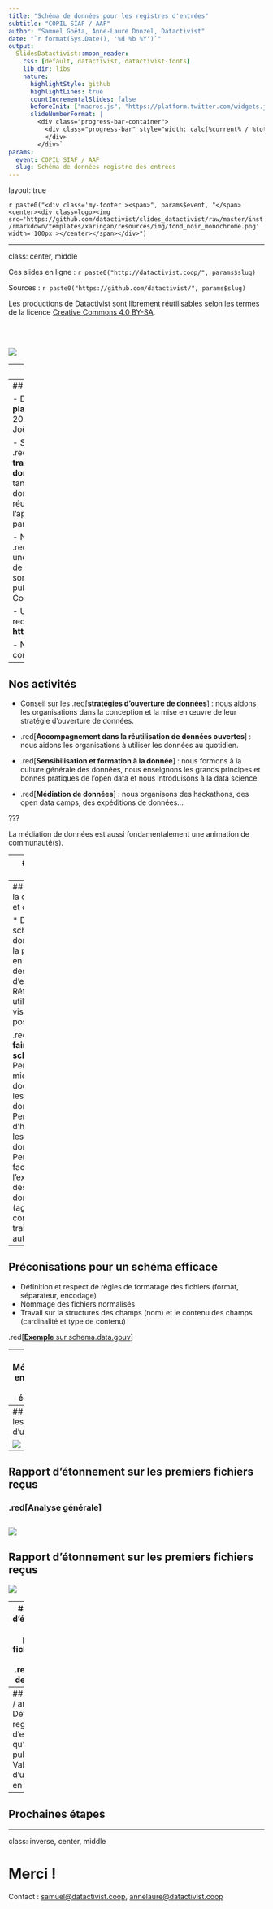 ```yaml
---
title: "Schéma de données pour les registres d'entrées"
subtitle: "COPIL SIAF / AAF"
author: "Samuel Goëta, Anne-Laure Donzel, Datactivist"
date: "`r format(Sys.Date(), '%d %b %Y')`"
output:
  SlidesDatactivist::moon_reader:
    css: [default, datactivist, datactivist-fonts]
    lib_dir: libs
    nature:
      highlightStyle: github
      highlightLines: true
      countIncrementalSlides: false
      beforeInit: ["macros.js", "https://platform.twitter.com/widgets.js"]
      slideNumberFormat: |
        <div class="progress-bar-container">
          <div class="progress-bar" style="width: calc(%current% / %total% * 100%);">
          </div>
        </div>`
params:
  event: COPIL SIAF / AAF
  slug: Schéma de données registre des entrées
---
```


layout: true

<style>
.remark-slide-number {
  position: inherit;
}

.remark-slide-number .progress-bar-container {
  position: absolute;
  bottom: 0;
  height: 4px;
  display: block;
  left: 0;
  right: 0;
}

.remark-slide-number .progress-bar {
  height: 100%;
  background-color: #e95459;
}

</style>


`r paste0("<div class='my-footer'><span>", params$event, "</span> <center><div class=logo><img src='https://github.com/datactivist/slides_datactivist/raw/master/inst/rmarkdown/templates/xaringan/resources/img/fond_noir_monochrome.png' width='100px'></center></span></div>")` 


---

class: center, middle

Ces slides en ligne : `r paste0("http://datactivist.coop/", params$slug)`

Sources : `r paste0("https://github.com/datactivist/", params$slug)`


Les productions de Datactivist sont librement réutilisables selon les termes de la licence [Creative Commons 4.0 BY-SA](https://creativecommons.org/licenses/by-sa/4.0/legalcode.fr).

<BR>
<BR>

![](https://mirrors.creativecommons.org/presskit/buttons/88x31/png/by-sa.png)


---
## Qui sommes nous ?

<img src='https://github.com/datactivist/slides_datactivist/raw/master/inst/rmarkdown/templates/xaringan/resources/img/logo.png' width='320px'>

### We .red[open data], we make them .red[useful]


![](team.png)

---
## Qui sommes nous ?

- Datactivist est un .red[**pure player de l’open data**] créé en 2016, par Samuel Goëta et Joël Gombin.

- Se positionnant sur .red[**toutes les étapes du travail d’ouverture des données**], Datactivist travaille tant avec les producteurs de données qu’avec les réutilisateurs et participe à l’appropriation des données par chacun.

- Nous appliquons nos propres .red[**valeurs**] : nous sommes une coopérative ; nos supports de formation et nos contenus sont librement réutilisables, publiés en licence Creative Commons.

- Une approche issue de la recherche : voir notamment **https://datactivist.coop/these**. 

- Nous animons la communauté [#TeamOpenData](https://teamopendata.org).

---
## Nos activités

- Conseil sur les .red[**stratégies d’ouverture de données**] : nous aidons les organisations dans la conception et la mise en œuvre de leur stratégie d’ouverture de données.


- .red[**Accompagnement dans la réutilisation de données ouvertes**] : nous aidons les organisations à utiliser les données au quotidien. 

- .red[**Sensibilisation et formation à la donnée**] : nous formons à la culture générale des données, nous enseignons les grands principes et bonnes pratiques de l'open data et nous introduisons à la data science. 

- .red[**Médiation de données**] : nous organisons des hackathons, des open data camps, des expéditions de données...

???

La médiation de données est aussi fondamentalement une animation de communauté(s). 

---
## Notre vision

### D'un open data de l'offre à un .red[open data de la demande]

Aujourd’hui, les administrations choisissent les données à ouvrir, elles décident du quand et du comment .red[**sans consulter les usagers**].

Les rares données ouvertes sont souvent décevantes : pas à jour, trop agrégées, mal documentées, mal formatées, parfois inutilisables. 

Il faut aujourd’hui passer à l’étape supérieure : .red[**un open data piloté par la demande**].

Mais c'est difficile : demande peu visible, pas de possibilité de soumettre la communication des données à l'expression d'une demande. Leviers : demandes d'ouverture, plateformes, animations (ex : hackathon), gouvernance partagée... 

---
## Rappel de la demande et objectifs

* Définir un schéma de données pour la publication en open data des registres d'entrées
* Réfléchir aux utilisations et visualisations possibles

.red[**Pourquoi faire un schéma?**]
* Permet de mieux documenter les jeux de données
* Permet d'harmoniser les jeux de données
* Permet de faciliter l'exploitation des jeux de données (agrégation, consolidation, traitements automatisés)

---
## Préconisations pour un schéma efficace
* Définition et respect de règles de formatage des fichiers (format, séparateur, encodage)
* Nommage des fichiers normalisés
* Travail sur la structures des champs (nom) et le contenu des champs (cardinalité et type de contenu)

.red[[**Exemple** sur schema.data.gouv](https://schema.data.gouv.fr/metis-reseaux/infos-travaux/latest.html)] 


---
## Méthodologie envisagée et étapes / échéances

**Basée sur la [méthodologie de schema.data.gouv](https://guides.etalab.gouv.fr/producteurs-schemas/#a-qui-s-adresse-ce-guide)**

![](etape.png)

---
## Atelier sur les cas d'usages

![](Cas_d'usage.png)
---
## Rapport d'étonnement sur les premiers fichiers reçus
### .red[Analyse générale]

![](bilan_etonnement1.png)
---
## Rapport d'étonnement sur les premiers fichiers reçus

[![](airtable.png)](https://airtable.com/tblpktTkKbbLzry9w/viwYyop42cFR1AvQM?blocks=hide)

---
## Rapport d'étonnement sur les premiers fichiers reçus
### .red[Analyse des fichiers]

* Peu d'usage de nomenclature
* Problématique des dates
* Une centaine de champs différents...mais des grandes familles qui se dégagent
* La plupart des champs sont des champs textuels

---
## Questions / arbitrages
* Définir le registre d'entrée tel qu'il doit être publié
* Validation d'un schéma en csv

---
## Prochaines étapes

---
class: inverse, center, middle

# Merci !

Contact : [samuel@datactivist.coop](mailto:samuel@datactivist.coop), [annelaure@datactivist.coop](mailto:annelaure@datactivist.coop)


